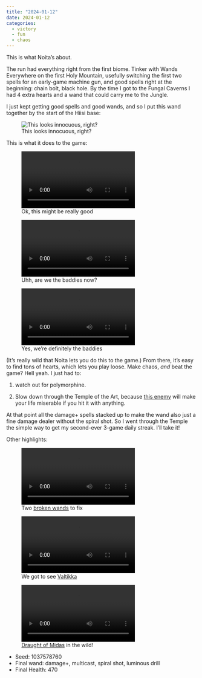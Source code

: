 ```yaml
---
title: "2024-01-12"
date: 2024-01-12
categories:
  - victory
  - fun
  - chaos
---
```


This is what Noita's about.

The run had everything right from the first biome. Tinker with Wands Everywhere on the first Holy Mountain, usefully switching the first two spells for an early-game machine gun, and good spells right at the beginning: chain bolt, black hole. By the time I got to the Fungal Caverns I had 4 extra hearts and a wand that could carry me to the Jungle.

I just kept getting good spells and good wands, and so I put this wand together by the start of the Hiisi base:

![This looks innocuous, right?](2024-01-12/wand.png)

This is what it does to the game:

![Ok, this might be really good](2024-01-12/hiisi-base-2.webm)

![Uhh, are we the baddies now?](2024-01-12/hiisi-base.webm)

![Yes, we're definitely the baddies](2024-01-12/jungle.webm)

(It's really wild that Noita lets you do this to the game.) From there, it's easy to find tons of hearts, which lets you play loose. Make chaos, _and_ beat the game? Hell yeah. I just had to:

1. watch out for polymorphine.

2. Slow down through the Temple of the Art, because [this enemy](https://noita.wiki.gg/wiki/Hohtava_hyypi%C3%B6) will make your life miserable if you hit it with anything.

At that point all the damage+ spells stacked up to make the wand also just a fine damage dealer without the spiral shot. So I went through the Temple the simple way to get my second-ever 3-game daily streak. I'll take it!

Other highlights:

![Two [broken wands](https://noita.wiki.gg/wiki/Broken_Wand) to fix](2024-01-12/broken-wands.webm)

![We got to see [Valtikka](https://noita.wiki.gg/wiki/Wands#Unique_wands)](2024-01-12/valtikka.webm)

![[Draught of Midas](https://noita.wiki.gg/wiki/Draught_of_Midas) in the wild!](2024-01-12/midas.webm)

- Seed: 1037578760
- Final wand: damage+, multicast, spiral shot, luminous drill
- Final Health: 470